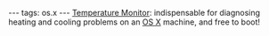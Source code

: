 ---
tags: os.x
---
[[Temperature Monitor]]: indispensable for diagnosing heating and cooling problems on an [[OS X]] machine, and free to boot!
